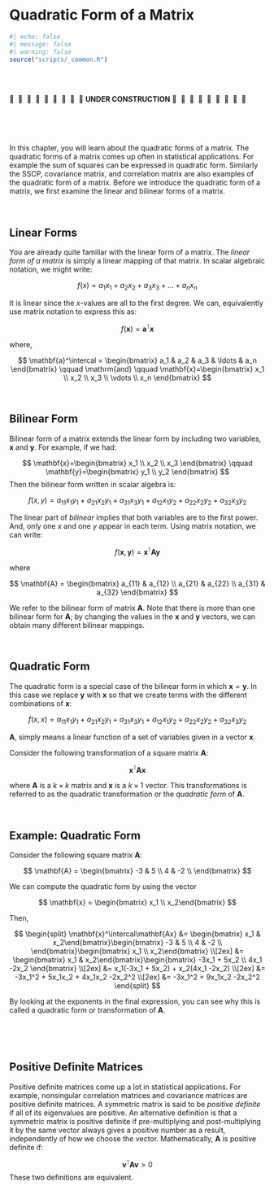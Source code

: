 # Quadratic Form of a Matrix

```r
#| echo: false
#| message: false
#| warning: false
source("scripts/_common.R")
```

<br />
<br />


:::protip
&#128679;&nbsp;&nbsp;&#128679;&nbsp;&nbsp;&#128679;&nbsp;&nbsp;&#128679;&nbsp;&nbsp;&#128679;&nbsp;&nbsp;&#128679;&nbsp;&nbsp;&#128679;&nbsp;&nbsp;&#128679;&nbsp;&nbsp;&#128679;
**UNDER CONSTRUCTION**
&#128679;&nbsp;&nbsp;&#128679;&nbsp;&nbsp;&#128679;&nbsp;&nbsp;&#128679;&nbsp;&nbsp;&#128679;&nbsp;&nbsp;&#128679;&nbsp;&nbsp;&#128679;&nbsp;&nbsp;&#128679;&nbsp;&nbsp;&#128679;
:::




<br />
<br />
<br />

In this chapter, you will learn about the quadratic forms of a matrix. The quadratic forms of a matrix comes up often in statistical applications. For example the sum of squares can be expressed in quadratic form. Similarly the SSCP, covariance matrix, and correlation matrix are also examples of the quadratic form of a matrix. Before we introduce the quadratic form of a matrix, we first examine the linear and bilinear forms of a matrix.

<br />


## Linear Forms

You are already quite familiar with the linear form of a matrix. The *linear form of a matrix* is simply a linear mapping of that matrix. In scalar algebraic notation, we might write:

$$
f(x) = a_1x_1 + a_2x_2 + a_3x_3 + \ldots + a_nx_n
$$

It is linear since the *x*-values are all to the first degree. We can, equivalently use matrix notation to express this as:

$$
f(\mathbf{x}) = \mathbf{a}^\intercal\mathbf{x}
$$

where, 

$$
\mathbf{a}^\intercal = \begin{bmatrix}
a_1 & a_2 & a_3 & \ldots & a_n
\end{bmatrix} \qquad \mathrm{and}  \qquad \mathbf{x}=\begin{bmatrix}
x_1 \\ x_2 \\ x_3 \\ \vdots \\ x_n
\end{bmatrix}
$$

<br />


## Bilinear Form

Bilinear form of a matrix extends the linear form by including two variables, **x** and **y**. For example, if we had:

$$
\mathbf{x}=\begin{bmatrix}
x_1 \\ x_2 \\ x_3 
\end{bmatrix}  \qquad \mathbf{y}=\begin{bmatrix}
y_1 \\ y_2
\end{bmatrix}
$$
Then the bilinear form written in scalar algebra is:

$$
f(x,y) = a_{11}x_1y_1 + a_{21}x_2y_1 + a_{31}x_3y_1 + a_{12}x_1y_2 + a_{22}x_2y_2 + a_{32}x_3y_2
$$

The linear part of *bilinear* implies that both variables are to the first power. And, only one *x* and one *y* appear in each term. Using matrix notation, we can write:

$$
f(\mathbf{x},\mathbf{y}) = \mathbf{x}^\intercal\mathbf{A}\mathbf{y}
$$

where

$$
\mathbf{A} = \begin{bmatrix}
a_{11} & a_{12} \\ a_{21} & a_{22} \\ a_{31} & a_{32}
\end{bmatrix}
$$

We refer to the bilinear form of matrix **A**. Note that there is more than one bilinear form for **A**; by changing the values in the **x** and **y** vectors, we can obtain many different bilinear mappings. 

<br />


## Quadratic Form

The quadratic form is a special case of the bilinear form in which $\mathbf{x}=\mathbf{y}$. In this case we replace **y** with **x** so that we create terms with the different combinations of **x**:


$$
f(x,x) = a_{11}x_1y_1 + a_{21}x_2y_1 + a_{31}x_3y_1 + a_{12}x_1y_2 + a_{22}x_2y_2 + a_{32}x_3y_2
$$



**A**, simply means a linear function of a set of variables given in a vector **x**.

Consider the following transformation of a square matrix **A**:

$$
\mathbf{x}^\intercal\mathbf{Ax}
$$

where **A** is a $k \times k$ matrix and **x** is a $k \times 1$ vector. This transformations is referred to as the quadratic transformation or the *quadratic form* of **A**.

<br />


## Example: Quadratic Form

Consider the following square matrix **A**:

$$
\mathbf{A} = \begin{bmatrix}
-3 & 5  \\ 
4 & -2  \\
\end{bmatrix}
$$

We can compute the quadratic form by using the vector 

$$
\mathbf{x} = \begin{bmatrix}
x_1 \\ x_2\end{bmatrix}
$$

Then,

$$
\begin{split}
\mathbf{x}^\intercal\mathbf{Ax} &= \begin{bmatrix}
x_1 & x_2\end{bmatrix}\begin{bmatrix}
-3 & 5  \\ 
4 & -2  \\
\end{bmatrix}\begin{bmatrix}
x_1 \\ x_2\end{bmatrix} \\[2ex]
&= \begin{bmatrix}
x_1 & x_2\end{bmatrix}\begin{bmatrix}
-3x_1 + 5x_2  \\ 
4x_1 -2x_2
\end{bmatrix} \\[2ex]
&= x_1(-3x_1 + 5x_2) + x_2(4x_1 -2x_2) \\[2ex]
&= -3x_1^2 + 5x_1x_2 + 4x_1x_2 -2x_2^2 \\[2ex]
&= -3x_1^2 + 9x_1x_2 -2x_2^2
\end{split}
$$

By looking at the exponents in the final expression, you can see why this is called a quadratic form or transformation of **A**.


<br />



<br />

<!-- Decomposition of Matrix Transformations: Eigenstructures and Quadratic Forms -->
<!-- J. Douglas Carroll, Paul E. Green, in Mathematical Tools for Applied Multivariate Analysis, 1997 -->

<!-- 5.8.6 Types of Quadratic Forms -->
<!-- Quadratic forms can be classified according to the nature of the eigenvalues of the matrix of the quadratic form: -->

<!-- 1.If all λi are positive, the form is said to be positive definite. -->
<!-- 2. If all λi are negative, the form is said to be negative definite. -->
<!-- 3. If all λi are nonnegative (positive or zero), the form is said to be positive semidefinite. -->
<!-- 4. If all λi are nonpositive (zero or negative), the form is said to be negative semidefinite. -->
<!-- 5. If the λi represent a mixture of positive, zero, and negative values, the form is said to be indefinite -->


## Positive Definite Matrices

Positive definite matrices come up a lot in statistical applications. For example, nonsingular correlation matrices and covariance matrices are positive definite matrices. A symmetric matrix is said to be *positive definite* if all of its eigenvalues are positive. An alternative definition is that a symmetric matrix is positive definite if pre-multiplying and post-multiplying it by the same vector always gives a positive number as a result, independently of how we choose the vector. Mathematically, **A** is positive definite if:

$$
\mathbf{v}^\intercal \mathbf{Av} > 0
$$
These two definitions are equivalent.

<br />
